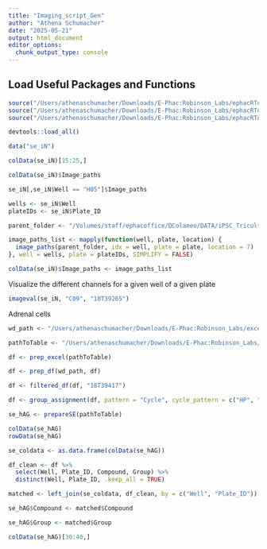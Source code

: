 ```yaml
---
title: "Imaging_script_Gen"
author: "Athena Schumacher"
date: "2025-05-21"
output: html_document
editor_options: 
  chunk_output_type: console
---
```


## Load Useful Packages and Functions

```r

source("/Users/athenaschumacher/Downloads/E-Phac:Robinson_Labs/ephacRTools/R/imagingTools.R")
source("/Users/athenaschumacher/Downloads/E-Phac:Robinson_Labs/ephacRTools/R/utilityTools.R")
source("/Users/athenaschumacher/Downloads/E-Phac:Robinson_Labs/ephacRTools/R/prepareSE.R")

```


```r

devtools::load_all()

data("se_iN")

colData(se_iN)[15:25,]

colData(se_iN)$Image_paths

se_iN[,se_iN$Well == "H05"]$Image_paths

```

```r

wells <- se_iN$Well
plateIDs <- se_iN$Plate_ID

parent_folder <- "/Volumes/staff/ephacoffice/DColameo/DATA/iPSC_Tricultures"

image_paths_list <- mapply(function(well, plate, location) {
  image_paths(parent_folder, idx = well, plate = plate, location = 7)
}, well = wells, plate = plateIDs, SIMPLIFY = FALSE)

colData(se_iN)$Image_paths <- image_paths_list
```

Visualize the different channels for a given well of a given plate
```r

imageval(se_iN, "C09", "18T39265")

```


Adrenal cells

```r

wd_path <- "/Users/athenaschumacher/Downloads/E-Phac:Robinson_Labs/excel_files"

pathToTable <- "/Users/athenaschumacher/Downloads/E-Phac:Robinson_Labs/excel_files/NCI_ramp_ATP1A1_280225_18T39417.xlsx"

df <- prep_excel(pathToTable)

df <- prep_df(wd_path, df)

df <- filtered_df(df, "18T39417")

df <- group_assignment(df, pattern = "Cycle", cycle_pattern = c("HP", "WT", "HP"))

```

```r
se_hAG <- prepareSE(pathToTable)

colData(se_hAG)
rowData(se_hAG)
```

```r
se_coldata <- as.data.frame(colData(se_hAG))

df_clean <- df %>%
  select(Well, Plate_ID, Compound, Group) %>%
  distinct(Well, Plate_ID, .keep_all = TRUE)

matched <- left_join(se_coldata, df_clean, by = c("Well", "Plate_ID"))

se_hAG$Compound <- matched$Compound

se_hAG$Group <- matched$Group

colData(se_hAG)[30:40,]
```





